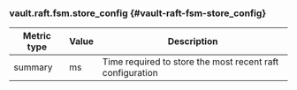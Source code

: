 ### vault.raft.fsm.store_config {#vault-raft-fsm-store_config}

Metric type | Value | Description
----------- | ----- | -----------
summary     | ms    | Time required to store the most recent raft configuration
